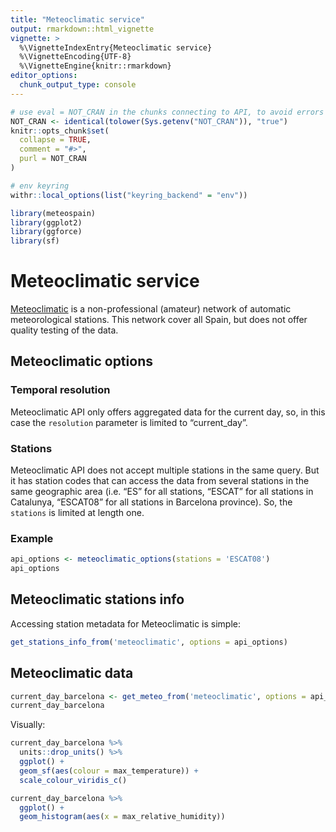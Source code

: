 ```yaml
---
title: "Meteoclimatic service"
output: rmarkdown::html_vignette
vignette: >
  %\VignetteIndexEntry{Meteoclimatic service}
  %\VignetteEncoding{UTF-8}
  %\VignetteEngine{knitr::rmarkdown}
editor_options: 
  chunk_output_type: console
---
```


```r
# use eval = NOT_CRAN in the chunks connecting to API, to avoid errors or warnings in CRAN checks
NOT_CRAN <- identical(tolower(Sys.getenv("NOT_CRAN")), "true")
knitr::opts_chunk$set(
  collapse = TRUE,
  comment = "#>",
  purl = NOT_CRAN
)

# env keyring
withr::local_options(list("keyring_backend" = "env"))
```

```r
library(meteospain)
library(ggplot2)
library(ggforce)
library(sf)
```

# Meteoclimatic service

[Meteoclimatic](https://www.meteoclimatic.net/) is a non-professional (amateur) network of automatic
meteorological stations. This network cover all Spain, but does not offer quality testing of the data.

## Meteoclimatic options

### Temporal resolution

Meteoclimatic API only offers aggregated data for the current day, so, in this case the `resolution` parameter
is limited to "current_day".

### Stations

Meteoclimatic API does not accept multiple stations in the same query. But it has station codes that can
access the data from several stations in the same geographic area (i.e. "ES" for all stations, "ESCAT" for
all stations in Catalunya, "ESCAT08" for all stations in Barcelona province). So, the `stations` is limited
at length one.

### Example

```r
api_options <- meteoclimatic_options(stations = 'ESCAT08')
api_options
```

## Meteoclimatic stations info

Accessing station metadata for Meteoclimatic is simple:

```r
get_stations_info_from('meteoclimatic', options = api_options)
```

## Meteoclimatic data

```r
current_day_barcelona <- get_meteo_from('meteoclimatic', options = api_options)
current_day_barcelona
```

Visually:

```r
current_day_barcelona %>%
  units::drop_units() %>%
  ggplot() +
  geom_sf(aes(colour = max_temperature)) +
  scale_colour_viridis_c()

current_day_barcelona %>%
  ggplot() +
  geom_histogram(aes(x = max_relative_humidity))
```

